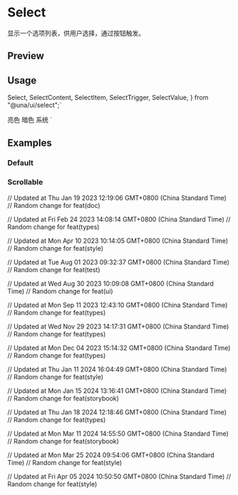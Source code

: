 


<Meta of={SelectStories} />

<RadixPrimitiveDocsButton name='select' />

# Select

显示一个选项列表，供用户选择，通过按钮触发。

## Preview

<Canvas of={SelectStories.Default} />

## Usage

  Select,
  SelectContent,
  SelectItem,
  SelectTrigger,
  SelectValue,
} from "@una/ui/select";`

  <SelectTrigger className="w-[180px]">
    <SelectValue placeholder="Theme" />
  </SelectTrigger>
  <SelectContent>
    <SelectItem value="light">亮色</SelectItem>
    <SelectItem value="dark">暗色</SelectItem>
    <SelectItem value="system">系统</SelectItem>
  </SelectContent>
</Select>`

<Source code={importCode} language='ts' dark />
<Source code={usageCode} language='tsx' dark />

## Examples

### Default

<Canvas of={SelectStories.Default} />

### Scrollable

<Canvas of={SelectStories.Scrollable} />

// Updated at Thu Jan 19 2023 12:19:06 GMT+0800 (China Standard Time)
// Random change for feat(doc)

// Updated at Fri Feb 24 2023 14:08:14 GMT+0800 (China Standard Time)
// Random change for feat(types)

// Updated at Mon Apr 10 2023 10:14:05 GMT+0800 (China Standard Time)
// Random change for feat(style)

// Updated at Tue Aug 01 2023 09:32:37 GMT+0800 (China Standard Time)
// Random change for feat(test)

// Updated at Wed Aug 30 2023 10:09:08 GMT+0800 (China Standard Time)
// Random change for feat(ui)

// Updated at Mon Sep 11 2023 12:43:10 GMT+0800 (China Standard Time)
// Random change for feat(types)

// Updated at Wed Nov 29 2023 14:17:31 GMT+0800 (China Standard Time)
// Random change for feat(types)

// Updated at Mon Dec 04 2023 15:14:32 GMT+0800 (China Standard Time)
// Random change for feat(types)

// Updated at Thu Jan 11 2024 16:04:49 GMT+0800 (China Standard Time)
// Random change for feat(style)

// Updated at Mon Jan 15 2024 13:16:41 GMT+0800 (China Standard Time)
// Random change for feat(storybook)

// Updated at Thu Jan 18 2024 12:18:46 GMT+0800 (China Standard Time)
// Random change for feat(types)

// Updated at Mon Mar 11 2024 14:55:50 GMT+0800 (China Standard Time)
// Random change for feat(storybook)

// Updated at Mon Mar 25 2024 09:54:06 GMT+0800 (China Standard Time)
// Random change for feat(style)

// Updated at Fri Apr 05 2024 10:50:50 GMT+0800 (China Standard Time)
// Random change for feat(style)
